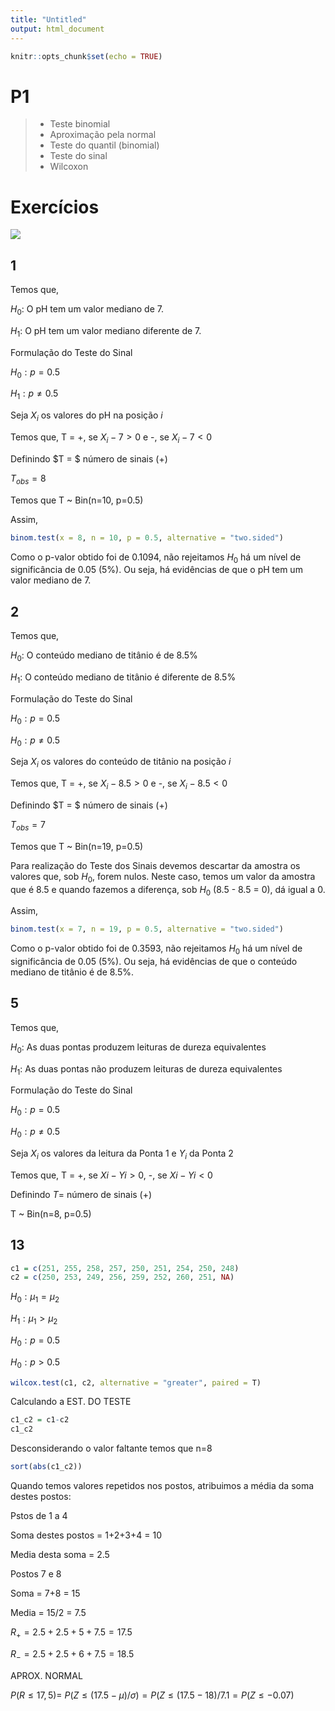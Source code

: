 ```yaml
---
title: "Untitled"
output: html_document
---
```


```r
knitr::opts_chunk$set(echo = TRUE)
```

# P1

>- Teste binomial
>- Aproximação pela normal
>- Teste do quantil (binomial)
>- Teste do sinal
>- Wilcoxon

<!-- ## Binomial -->

<!-- Sobre proporção. -->

<!-- ## Sinais e Wilcoxon -->

<!-- Mediana de uma variável. Equivalente a formulação binomial (transformação na variável inicial. -->

<!-- Poder do teste na parte prática. -->

# Exercícios

![](exercicios-parte1.jpeg)

## 1

Temos que,

$H_0:$ O pH tem um valor mediano de 7.

$H_1:$ O pH tem um valor mediano diferente de 7.

Formulação do Teste do Sinal

$H_0: p = 0.5$

$H_1: p \neq 0.5$

Seja $X_i$ os valores do pH na posição $i$

Temos que, T = +, se $X_i-7>0$ e -, se $X_i-7<0$ 

Definindo $T = $ número de sinais (+)

$T_{obs} = 8$

Temos que T ~ Bin(n=10, p=0.5)

Assim, 

```r
binom.test(x = 8, n = 10, p = 0.5, alternative = "two.sided")
```

Como o p-valor obtido foi de 0.1094, não rejeitamos $H_0$ há um nível de significância de 0.05 (5%). Ou seja, há evidências de que o pH tem um valor mediano de 7.

## 2 

Temos que,

$H_0:$ O conteúdo mediano de titânio é de 8.5%

$H_1:$ O conteúdo mediano de titânio é diferente de 8.5%

Formulação do Teste do Sinal

$H_0: p = 0.5$

$H_0: p \neq 0.5$

Seja $X_i$ os valores do conteúdo de titânio na posição $i$

Temos que, T = +, se $X_i-8.5>0$ e -, se $X_i-8.5<0$ 

Definindo $T = $ número de sinais (+)

$T_{obs} = 7$

Temos que T ~ Bin(n=19, p=0.5)

Para realização do Teste dos Sinais devemos descartar da amostra os valores que, sob $H_0$, forem nulos. Neste caso, temos um valor da amostra que é 8.5 e quando fazemos a diferença, sob $H_0$ (8.5 - 8.5 = 0), dá igual a 0.

Assim, 

```r
binom.test(x = 7, n = 19, p = 0.5, alternative = "two.sided")
```

Como o p-valor obtido foi de 0.3593, não rejeitamos $H_0$ há um nível de significância de 0.05 (5%). Ou seja, há evidências de que o conteúdo mediano de titânio é de 8.5%.

## 5

Temos que,

$H_0:$ As duas pontas produzem leituras de dureza equivalentes

$H_1:$ As duas pontas não produzem leituras de dureza equivalentes

Formulação do Teste do Sinal

$H_0: p = 0.5$

$H_0: p \neq 0.5$

Seja $X_i$ os valores da leitura da Ponta 1 e $Y_i$ da Ponta 2

Temos que, T = +, se $Xi - Yi > 0$, -, se $Xi - Yi < 0$

Definindo $T =$ número de sinais (+)

T ~ Bin(n=8, p=0.5)

## 13

```r
c1 = c(251, 255, 258, 257, 250, 251, 254, 250, 248)
c2 = c(250, 253, 249, 256, 259, 252, 260, 251, NA)
```

$H_0: \mu_1 = \mu_2$

$H_1: \mu_1 > \mu_2$


$H_0: p = 0.5$

$H_0: p > 0.5$

```r
wilcox.test(c1, c2, alternative = "greater", paired = T)
```

Calculando a EST. DO TESTE

```r
c1_c2 = c1-c2
c1_c2
```

Desconsiderando o valor faltante temos que n=8

```r
sort(abs(c1_c2))
```

<!-- Quando há repetição de valores (postos diferentes), devemos achar a média dos postos que tem os valores repetidos e associar o posto de cada valor repetido a média -->

<!-- Nesse caso, para 1 1 1 1 -->

<!-- m = (1+2+3+4)/4 = 2.5 -->

Quando temos valores repetidos nos postos, atribuimos a média da soma destes postos:

Pstos de 1 a 4

Soma destes postos = 1+2+3+4 = 10

Media desta soma = 2.5

Postos 7 e 8

Soma = 7+8 = 15

Media = 15/2 = 7.5

$R_+ = 2.5 + 2.5 + 5 + 7.5 = 17.5$

$R_- = 2.5 + 2.5 + 6 + 7.5 = 18.5$

APROX. NORMAL

$P(R \leq 17,5) =~ P(Z \leq (17.5-\mu)/\sigma) = P(Z \leq (17.5-18)/7.1 = P(Z \leq -0.07)$




























